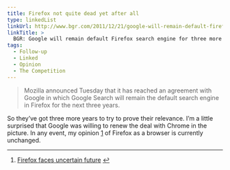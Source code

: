 ```yaml
---
title: Firefox not quite dead yet after all
type: linkedList
linkUrl: http://www.bgr.com/2011/12/21/google-will-remain-default-firefox-search-engine-for-three-more-years/
linkTitle: >
  BGR: Google will remain default Firefox search engine for three more years
tags:
  - Follow-up
  - Linked
  - Opinion
  - The Competition
---
```


> Mozilla announced Tuesday that it has reached an agreement with Google in which Google Search will remain the default search engine in Firefox for the next three years.

So they’ve got three more years to try to prove their relevance. I’m a little surprised that Google was willing to renew the deal with Chrome in the picture. In any event, my opinion [1](#ffnotdead-fn1) of Firefox as a browser is currently unchanged.

* * *

1.  [Firefox faces uncertain future](/blog/2011/12/06/firefox-faces-uncertain-future) [↩](#ffnotdead-fn1-ref)

